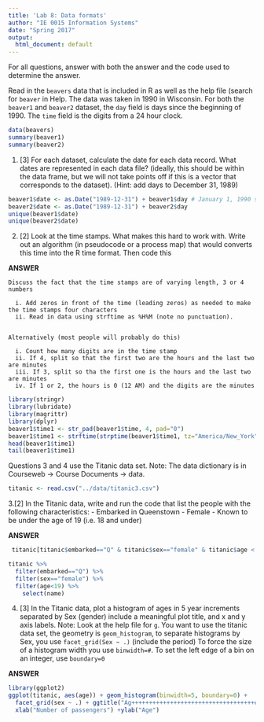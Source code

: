 ```yaml
---
title: 'Lab 8: Data formats'
author: "IE 0015 Information Systems"
date: "Spring 2017"
output:
  html_document: default
---
```


For all questions, answer with both the answer and the code used to determine the answer.

Read in the `beavers` data that is included in R as well as the help file (search for `beaver` in Help.  The data was taken in 1990 in Wisconsin. For both the `beaver1` and `beaver2` dataset, the `day` field is days since the beginning of 1990.  The `time` field is the digits from a 24 hour clock.

```r
data(beavers)
summary(beaver1)
summary(beaver2)
```

1. [3]  For each dataset, calculate the date for each data record. What dates are represented in each data file? (ideally, this should be within the data frame, but we will not take points off if this is a vector that corresponds to the dataset). (Hint:  add days to December 31, 1989)

```r
beaver1$date <- as.Date("1989-12-31") + beaver1$day # January 1, 1990 should be day 1
beaver2$date <- as.Date("1989-12-31") + beaver2$day 
unique(beaver1$date)
unique(beaver2$date)
```

2. [2] Look at the time stamps. What makes this hard to work with. Write out an algorithm (in pseudocode or a process map) that would converts this time into the R time format.  Then code this

**ANSWER**
```
Discuss the fact that the time stamps are of varying length, 3 or 4 numbers

  i. Add zeros in front of the time (leading zeros) as needed to make the time stamps four characters
  ii. Read in data using strftime as %H%M (note no punctuation).  
  
  
Alternatively (most people will probably do this)

  i. Count how many digits are in the time stamp
  ii. If 4, split so that the first two are the hours and the last two are minutes
  iii. If 3, split so tha the first one is the hours and the last two are minutes
  iv. If 1 or 2, the hours is 0 (12 AM) and the digits are the minutes
```
```r
library(stringr)
library(lubridate)
library(magrittr)
library(dplyr)
beaver1$time1 <- str_pad(beaver1$time, 4, pad="0")
beaver1$time1 <- strftime(strptime(beaver1$time1, tz="America/New_York", format="%H%M"),format="%H:%M")
head(beaver1$time1)
tail(beaver1$time1)
```

Questions 3 and 4 use the Titanic data set. Note: The data dictionary is in Courseweb -> Course Documents -> data.
```r
titanic <- read.csv("../data/titanic3.csv")
```

3.[2]  In the Titanic data, write and run the code that list the people with the following characteristics: 
  -  Embarked in Queenstown
  -  Female
  -  Known to be under the age of 19 (i.e. 18 and under)

**ANSWER**
```r
 titanic[titanic$embarked=="Q" & titanic$sex=="female" & titanic$age < 19 & !is.na(titanic$age),"name"]
```

```r
titanic %>%
  filter(embarked=="Q") %>%
  filter(sex=="female") %>%
  filter(age<19) %>%
    select(name)
```

4. [3] In the Titanic data, plot a histogram of ages in 5 year increments separated by Sex (gender) include a meaningful plot title, and x and y axis labels. Note: Look at the help file for `g`. You want to use the titanic data set, the geometry is `geom_histogram`, to separate histograms by Sex, you use `facet_grid(Sex ~ .)`  (include the period) To force the size of a histogram width you use `binwidth=#`. To set the left edge of a bin on an integer, use `boundary=0`

**ANSWER**
```r
library(ggplot2)
ggplot(titanic, aes(age)) + geom_histogram(binwidth=5, boundary=0) + 
  facet_grid(sex ~ .) + ggtitle("Ag+++++++++++++++++++++++++++++++++++e of Titanic passengers by gender") + 
  xlab("Number of passengers") +ylab("Age")
```